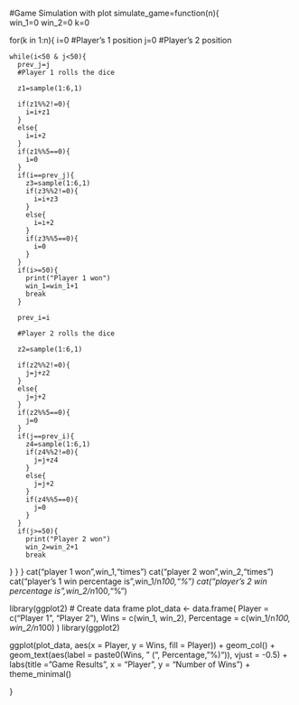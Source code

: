 #Game Simulation with plot 
simulate_game=function(n){	
  win_1=0
  win_2=0
  k=0
  
  for(k in 1:n){
    i=0 #Player's 1 position
    j=0 #Player's 2 position
    
    while(i<50 & j<50){
      prev_j=j
      #Player 1 rolls the dice
      
      z1=sample(1:6,1)
      
      if(z1%%2!=0){
        i=i+z1
      }
      else{
        i=i+2
      }
      if(z1%%5==0){
        i=0
      }
      if(i==prev_j){
        z3=sample(1:6,1)
        if(z3%%2!=0){
          i=i+z3
        }
        else{
          i=i+2
        }
        if(z3%%5==0){
          i=0
        }
      }
      if(i>=50){
        print("Player 1 won")
        win_1=win_1+1
        break
      }
      
      prev_i=i
      
      #Player 2 rolls the dice
      
      z2=sample(1:6,1)
      
      if(z2%%2!=0){
        j=j+z2
      }
      else{
        j=j+2
      }
      if(z2%%5==0){
        j=0
      }
      if(j==prev_i){
        z4=sample(1:6,1)
        if(z4%%2!=0){
          j=j+z4
        }
        else{
          j=j+2
        }
        if(z4%%5==0){
          j=0
        }
      }
      if(j>=50){
        print("Player 2 won")
        win_2=win_2+1
        break
}
}
}
cat("player 1 won",win_1,"times\n")
cat("player 2 won",win_2,"times\n")
cat("player's 1 win percentage is",win_1/n*100,"%\n")
cat("player's 2 win percentage is",win_2/n*100,"%\n")


library(ggplot2)
# Create data frame
plot_data <- data.frame(
  Player = c("Player 1", "Player 2"),
  Wins = c(win_1, win_2),
  Percentage = c(win_1/n*100, win_2/n*100)
)
library(ggplot2)

ggplot(plot_data, aes(x = Player, y = Wins, fill = Player)) +
  geom_col() +
  geom_text(aes(label = paste0(Wins, " (", Percentage, "%)")), vjust = -0.5) +
  labs(title = "Game Results",
       x = "Player",
       y = "Number of Wins") +
  theme_minimal()

}



